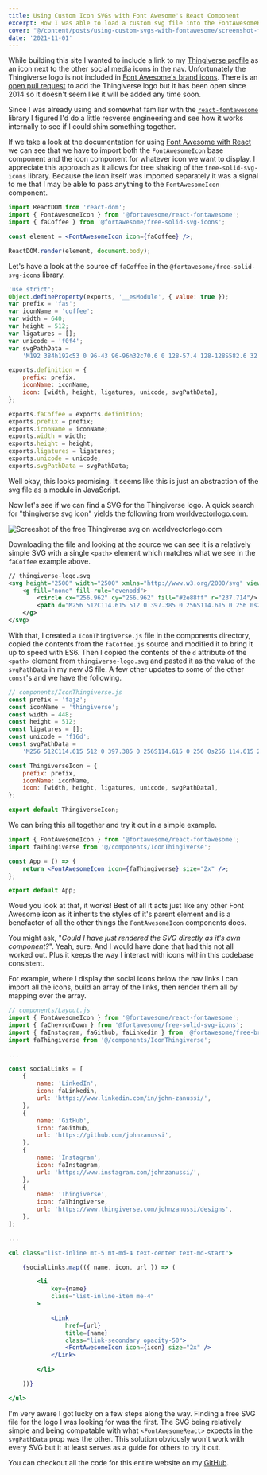 ```yaml
---
title: Using Custom Icon SVGs with Font Awesome's React Component
excerpt: How I was able to load a custom svg file into the FontAwesomeReact component.
cover: "@/content/posts/using-custom-svgs-with-fontawesome/screenshot-font-awesome-code-example.jpg"
date: '2021-11-01'
---
```


While building this site I wanted to include a link to my [Thingiverse profile](https://www.thingiverse.com/johnzanussi/designs) as an icon next to the other social media icons in the nav. Unfortunately the Thingiverse logo is not included in [Font Awesome's brand icons](https://fontawesome.com/v5.15/icons?d=gallery&p=2&s=brands). There is an [open pull request](https://github.com/FortAwesome/Font-Awesome/issues/2737) to add the Thingiverse logo but it has been open since 2014 so it doesn't seem like it will be added any time soon.

Since I was already using and somewhat familiar with the [`react-fontawesome`](https://github.com/FortAwesome/react-fontawesome) library I figured I'd do a little resverse engineering and see how it works internally to see if I could shim something together.

If we take a look at the documentation for using [Font Awesome with React](https://fontawesome.com/v5.15/how-to-use/on-the-web/using-with/react) we can see that we have to import both the `FontAwesomeIcon` base component and the icon component for whatever icon we want to display. I appreciate this approach as it allows for tree shaking of the `free-solid-svg-icons` library. Because the icon itself was imported separately it was a signal to me that I may be able to pass anything to the `FontAwesomeIcon` component.

```jsx url="https://fontawesome.com/v5.15/how-to-use/on-the-web/using-with/react#using" title="Font-Awesome-React-Docs"
import ReactDOM from 'react-dom';
import { FontAwesomeIcon } from '@fortawesome/react-fontawesome';
import { faCoffee } from '@fortawesome/free-solid-svg-icons';

const element = <FontAwesomeIcon icon={faCoffee} />;

ReactDOM.render(element, document.body);
```

Let's have a look at the source of `faCoffee` in the `@fortawesome/free-solid-svg-icons` library.

```js url="https://github.com/FortAwesome/Font-Awesome/blob/master/js-packages/%40fortawesome/free-solid-svg-icons/faCoffee.js" title="faCoffee.js"
'use strict';
Object.defineProperty(exports, '__esModule', { value: true });
var prefix = 'fas';
var iconName = 'coffee';
var width = 640;
var height = 512;
var ligatures = [];
var unicode = 'f0f4';
var svgPathData =
    'M192 384h192c53 0 96-43 96-96h32c70.6 0 128-57.4 128-128S582.6 32 512 32H120c-13.3 0-24 10.7-24 24v232c0 53 43 96 96 96zM512 96c35.3 0 64 28.7 64 64s-28.7 64-64 64h-32V96h32zm47.7 384H48.3c-47.6 0-61-64-36-64h583.3c25 0 11.8 64-35.9 64z';

exports.definition = {
    prefix: prefix,
    iconName: iconName,
    icon: [width, height, ligatures, unicode, svgPathData],
};

exports.faCoffee = exports.definition;
exports.prefix = prefix;
exports.iconName = iconName;
exports.width = width;
exports.height = height;
exports.ligatures = ligatures;
exports.unicode = unicode;
exports.svgPathData = svgPathData;
```

Well okay, this looks promising. It seems like this is just an abstraction of the svg file as a module in JavaScript.

Now let's see if we can find a SVG for the Thingiverse logo. A quick search for "thingiverse svg icon" yields the following from [worldvectorlogo.com](https://worldvectorlogo.com/logo/thingiverse-logo).

![Screeshot of the free Thingiverse svg on worldvectorlogo.com](@/content/posts/using-custom-svgs-with-fontawesome/screenshot-vector-thingiverse-logo-svg.png)

Downloading the file and looking at the source we can see it is a relatively simple SVG with a single `<path>` element which matches what we see in the `faCoffee` example above.

```svg
// thingiverse-logo.svg
<svg height="2500" width="2500" xmlns="http://www.w3.org/2000/svg" viewBox="0 0 512 512">
    <g fill="none" fill-rule="evenodd">
        <circle cx="256.962" cy="256.962" fill="#2e88ff" r="237.714"/>
        <path d="M256 512C114.615 512 0 397.385 0 256S114.615 0 256 0s256 114.615 256 256-114.615 256-256 256zm0-36.571c121.187 0 219.429-98.242 219.429-219.429S377.187 36.571 256 36.571 36.571 134.813 36.571 256 134.813 475.429 256 475.429zm32.722-269.474v219.428h-65.444V205.955h-92.39V140.51h250.225v65.444z" fill="#fff"/>
    </g>
</svg>
```

With that, I created a `IconThingiverse.js` file in the components directory, copied the contents from the `faCoffee.js` source and modified it to bring it up to speed with ES6. Then I copied the contents of the `d` attribute of the `<path>` element from `thingiverse-logo.svg` and pasted it as the value of the `svgPathData` in my new JS file. A few other updates to some of the other `const`'s and we have the following.

```js
// components/IconThingiverse.js
const prefix = 'fajz';
const iconName = 'thingiverse';
const width = 448;
const height = 512;
const ligatures = [];
const unicode = 'f16d';
const svgPathData =
    'M256 512C114.615 512 0 397.385 0 256S114.615 0 256 0s256 114.615 256 256-114.615 256-256 256zm0-36.571c121.187 0 219.429-98.242 219.429-219.429S377.187 36.571 256 36.571 36.571 134.813 36.571 256 134.813 475.429 256 475.429zm32.722-269.474v219.428h-65.444V205.955h-92.39V140.51h250.225v65.444z';

const ThingiverseIcon = {
    prefix: prefix,
    iconName: iconName,
    icon: [width, height, ligatures, unicode, svgPathData],
};

export default ThingiverseIcon;
```

We can bring this all together and try it out in a simple example.

```jsx codesandbox="ds9s9?entry=/src/App.js"
import { FontAwesomeIcon } from '@fortawesome/react-fontawesome';
import faThingiverse from '@/components/IconThingiverse';

const App = () => {
    return <FontAwesomeIcon icon={faThingiverse} size="2x" />;
};

export default App;
```

Woud you look at that, it works! Best of all it acts just like any other Font Awesome icon as it inherits the styles of it's parent element and is a benefactor of all the other things the `FontAwesomeIcon` components does.

You might ask, "_Could I have just rendered the SVG directly as it's own component?_". Yeah, sure. And I would have done that had this not all worked out. Plus it keeps the way I interact with icons within this codebase consistent.

For example, where I display the social icons below the nav links I can import all the icons, build an array of the links, then render them all by mapping over the array.

```jsx
// components/Layout.js
import { FontAwesomeIcon } from '@fortawesome/react-fontawesome';
import { faChevronDown } from '@fortawesome/free-solid-svg-icons';
import { faInstagram, faGithub, faLinkedin } from '@fortawesome/free-brands-svg-icons';
import faThingiverse from '@/components/IconThingiverse';

...

const socialLinks = [
    {
        name: 'LinkedIn',
        icon: faLinkedin,
        url: 'https://www.linkedin.com/in/john-zanussi/',
    },
    {
        name: 'GitHub',
        icon: faGithub,
        url: 'https://github.com/johnzanussi',
    },
    {
        name: 'Instagram',
        icon: faInstagram,
        url: 'https://www.instagram.com/johnzanussi/',
    },
    {
        name: 'Thingiverse',
        icon: faThingiverse,
        url: 'https://www.thingiverse.com/johnzanussi/designs',
    },
];

...

<ul class="list-inline mt-5 mt-md-4 text-center text-md-start">

    {socialLinks.map(({ name, icon, url }) => (

        <li
            key={name}
            class="list-inline-item me-4"
        >

            <Link
                href={url}
                title={name}
                class="link-secondary opacity-50">
                <FontAwesomeIcon icon={icon} size="2x" />
            </Link>

        </li>

    ))}

</ul>
```

I'm very aware I got lucky on a few steps along the way. Finding a free SVG file for the logo I was looking for was the first. The SVG being relatively simple and being compatable with what `<FontAwesomeReact>` expects in the `svgPathData` prop was the other. This solution obviously won't work with every SVG but it at least serves as a guide for others to try it out.

You can checkout all the code for this entire website on my [GitHub](https://github.com/johnzanussi/johnzanussi.com).
